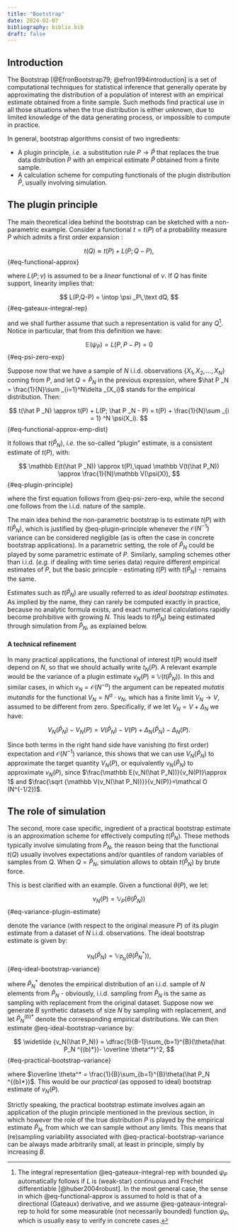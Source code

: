 ```yaml
---
title: "Bootstrap"
date: 2024-02-07
bibliography: biblio.bib
draft: false
---
```


## Introduction

The Bootstrap [@EfronBootstrap79; @efron1994introduction] is a set of computational techniques for statistical inference that generally operate by approximating the distribution of a population of interest with an empirical estimate obtained from a finite sample. Such methods find practical use in all those situations when the true distribution is either unknown, due to limited knowledge of the data generating process, or impossible to compute in practice.

In general, bootstrap algorithms consist of two ingredients:

- A plugin principle, *i.e.* a substitution rule $P\to\hat P$ that replaces the true data distribution $P$ with an empirical estimate $\hat P$ obtained from a finite sample.
- A calculation scheme for computing functionals of the plugin distribution $\hat P$, usually involving simulation.

## The plugin principle

The main theoretical idea behind the bootstrap can be sketched with a non-parametric example. Consider a functional $t=t(P)$ of a probability measure $P$ which admits a first order expansion :

$$
t(Q) \approx t(P) + L(P; Q - P),
$$ {#eq-functional-approx}

where $L(P;\nu)$ is assumed to be a *linear* functional of $\nu$. If $Q$ has finite support, linearity implies that:

$$
L(P,Q-P) = \intop \psi _P\,\text dQ,
$$ {#eq-gateaux-integral-rep}

and we shall further assume that such a representation is valid for any $Q$[^1]. Notice in particular, that from this definition we have:

[^1]: The integral representation @eq-gateaux-integral-rep with bounded $\psi _P$ automatically follows if $L$ is (weak-star) continuous and Frechét differentiable [@huber2004robust]. In the most general case, the sense in which @eq-functional-approx is assumed to hold is that of a directional (Gateaux) derivative, and we assume @eq-gateaux-integral-rep to hold for some measurable (not necessarily bounded) function $\psi _P$, which is usually easy to verify in concrete cases.

$$
\mathbb E(\psi _P) = L(P,P-P) = 0
$$ {#eq-psi-zero-exp}

Suppose now that we have a sample of $N$ i.i.d. observations $\{X_1,\,X_2,\,\dots,\,X_N\}$ coming from $P$, and let $Q=\hat P _N$ in the previous expression, where $\hat P _N = \frac{1}{N}\sum _{i=1}^N\delta _{X_i}$ stands for the empirical distribution. Then:

$$
t(\hat P _N) \approx t(P) + L(P; \hat P _N - P) = t(P) + \frac{1}{N}\sum _{i = 1} ^N \psi(X_i).
$$ {#eq-functional-approx-emp-dist}

It follows that $t(\hat P _N)$, *i.e.* the so-called "plugin" estimate, is a consistent estimate of $t(P)$, with:

$$
\mathbb E(t(\hat P _N)) \approx t(P),\quad \mathbb V(t(\hat P_N)) \approx \frac{1}{N}\mathbb V(\psi(X)),
$$ {#eq-plugin-principle}

where the first equation follows from @eq-psi-zero-exp, while the second one follows from the i.i.d. nature of the sample.

The main idea behind the non-parametric bootstrap is to estimate $t(P)$ with $t(\hat P _N)$, which is justified by @eq-plugin-principle whenever the $\mathcal O (N^{-1})$ variance can be considered negligible (as is often the case in concrete bootstrap applications). In a parametric setting, the role of $\hat P_N$ could be played by some parametric estimate of $P$. Similarly, sampling schemes other than i.i.d. (*e.g.* if dealing with time series data) require different empirical estimates of $P$, but the basic principle - estimating $t(P)$ with $t(\hat P_N)$ - remains the same.

Estimates such as $t(\hat P_N)$ are usually referred to as *ideal bootstrap estimates*. As implied by the name, they can rarely be computed exactly in practice, because no analytic formula exists, and exact numerical calculations rapidly become prohibitive with growing $N$. This leads to $t(\hat P_N)$ being estimated through simulation from $\hat P _N$, as explained below.

#### A technical refinement

In many practical applications, the functional of interest $t(P)$ would itself depend on $N$, so that we should actually write $t_N(P)$. A relevant example would be the variance of a plugin estimate $v_N(P)\equiv\mathbb V (t(\hat P _N))$. In this and similar cases, in which $v_N=\mathcal O (N^{-\alpha})$ the argument can be repeated *mutatis mutandis* for the functional $V_N = N^\alpha \cdot v_N$, which has a finite limit $V_N \to V$, assumed to be different from zero. Specifically, if we let $V_N = V+\Delta _N$ we have: 

$$
V_N(\hat P_N) -V_N(P) = V(\hat P_N)-V(P)+\Delta _N (\hat P_N)-\Delta_N(P).
$$ 

Since both terms in the right hand side have vanishing (to first order) expectation and $\mathcal O (N^{-1})$ variance, this shows that we can use $V_N(\hat P _N)$ to approximate the target quantity $V_N(P)$, or equivalently $v_N(\hat P _N)$ to approximate $v_N(P)$, since $\frac{\mathbb E(v_N(\hat P_N))}{v_N(P)}\approx 1$ and $\frac{\sqrt {\mathbb V(v_N(\hat P_N))}}{v_N(P)}=\mathcal O (N^{-1/2})$.

## The role of simulation

The second, more case specific, ingredient of a practical bootstrap estimate is an approximation scheme for effectively computing $t(\hat P _N)$. These methods typically involve simulating from $\hat P_N$, the reason being that the functional $t(Q)$ usually involves expectations and/or quantiles of random variables of samples from $Q$. When $Q = \hat P_N$, simulation allows to obtain $t(\hat P_N)$ by brute force.

This is best clarified with an example. Given a functional $\theta(P)$, we let:

$$
v_N (P) = \mathbb V_P(\theta (\hat P_N))
$$ {#eq-variance-plugin-estimate}

denote the variance (with respect to the original measure $P$) of its plugin estimate from a dataset of $N$ i.i.d. observations. The ideal bootstrap estimate is given by:

$$
v_N(\hat P_N) = \mathbb V_{\hat P _N}(\theta(\hat P_N^*)),
$$ {#eq-ideal-bootstrap-variance}

where $\hat P _N ^*$ denotes the empirical distribution of an i.i.d. sample of $N$ elements from $\hat P_N$ - obviously, i.i.d. sampling from $\hat P _N$ is the same as sampling with replacement from the original dataset. Suppose now we generate $B$ synthetic datasets of size $N$ by sampling with replacement, and let $\hat P_N ^{(b)*}$ denote the corresponding empirical distributions. We can then estimate @eq-ideal-bootstrap-variance by:

$$
\widetilde {v_N(\hat P_N)} = \dfrac{1}{B-1}\sum_{b=1}^{B}(\theta(\hat P_N ^{(b)*})- \overline \theta^*)^2,
$$ {#eq-practical-bootstrap-variance}

where $\overline \theta^* = \frac{1}{B}\sum_{b=1}^{B}\theta(\hat P_N ^{(b)*})$. This would be our *practical* (as opposed to ideal) bootstrap estimate of $v_N(P)$.

Strictly speaking, the practical bootstrap estimate involves again an application of the plugin principle mentioned in the previous section, in which however the role of the true distribution $P$ is played by the empirical estimate $\hat P_N$, from which we can sample without any limits. This means that (re)sampling variability associated with @eq-practical-bootstrap-variance can be always made arbitrarily small, at least in principle, simply by increasing $B$.

<!--
## [TODO] Standard bootstrap estimates

### Variance of an estimator

### Confidence intervals

### $p$-values

### Prediction error

## [TODO] Bootstrap for time series data

## [TODO] Bootstrap for text data
-->
